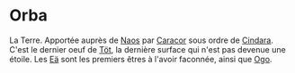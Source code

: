 = Orba =

La Terre. Apportée auprès de [[Naos]] par [[Caracor]] sous ordre de [[Cindara]]. C'est le dernier oeuf de [[Töt]], la dernière surface qui n'est pas devenue une étoile. Les [[Eä]] sont les premiers êtres à l'avoir faconnée, ainsi que [[Ogo]].

